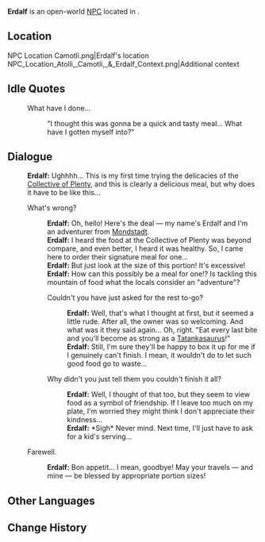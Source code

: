 {{Meta
<!-- Remove this template after adding the missing info -->
|missing_NPC_profile  = yes
}}
{{Character Infobox
|type             = Open-World NPC
|image            = NPC Erdalf.png
|realname         = <!-- Optional, if different from in-game name -->
|deceased         = <!-- Past (for deceased prior to events of the game) or free response -->
|region           = Mondstadt
|location         = Natlan
|affiliation      = Adventurers' Guild
|title            = Adventurer

|ancestry         = <!-- Clan/family -->
|father           = 
|mother           = 
|spouse           = 
|sibling          = 
|child            = 
|relative         = 

|voiceEN          = 
|voiceCN          = 
|voiceJP          = 
|voiceKR          = 
|dialoguereward   = 
}}
'''Erdalf''' is an open-world [[NPC]] located in {{Location|"Collective of Plenty"}}.

==Location==
<gallery>
NPC Location Camotli.png|Erdalf's location
NPC_Location_Atolli,_Camotli,_&_Erdalf_Context.png|Additional context
</gallery>
<!--
==Profile==
Detailed story/lore information goes here.
''(To be added.)''

===Appearance===
Keep appearance section short and concise. Limit to 2 paragraphs with 3-4 sentences each.
''(To be added.)''

==Quests and Events==
{{Quests and Events}}
-->
==Idle Quotes==
{{Dialogue Start}}
:{{DIcon|Idle}} What have I done...
::{{A|VO Erdalf 01.ogg}} "I thought this was gonna be a quick and tasty meal... What have I gotten myself into?"
{{Dialogue End}}

==Dialogue==
{{Dialogue Start}}
:'''Erdalf:''' Ughhhh... This is my first time trying the delicacies of the [[Collective of Plenty]], and this is clearly a delicious meal, but why does it have to be like this...
:{{DIcon}} What's wrong?
::'''Erdalf:''' Oh, hello! Here's the deal &mdash; my name's Erdalf and I'm an adventurer from [[Mondstadt]].
::'''Erdalf:''' I heard the food at the Collective of Plenty was beyond compare, and even better, I heard it was healthy. So, I came here to order their signature meal for one...
::'''Erdalf:''' But just look at the size of this portion! It's excessive!
::'''Erdalf:''' How can this possibly be a meal for one!? Is tackling this mountain of food what the locals consider an "adventure"?
::{{DIcon}} Couldn't you have just asked for the rest to-go?
:::'''Erdalf:''' Well, that's what I thought at first, but it seemed a little rude. After all, the owner was so welcoming. And what was it they said again... Oh, right. "Eat every last bite and you'll become as strong as a [[Tatankasaurus]]!"
:::'''Erdalf:''' Still, I'm sure they'll be happy to box it up for me if I genuinely can't finish. I mean, it wouldn't do to let such good food go to waste...
::{{DIcon}} Why didn't you just tell them you couldn't finish it all?
:::'''Erdalf:''' Well, I thought of that too, but they seem to view food as a symbol of friendship. If I leave too much on my plate, I'm worried they might think I don't appreciate their kindness...
:::'''Erdalf:''' *Sigh* Never mind. Next time, I'll just have to ask for a kid's serving...
:{{DIcon}} Farewell.
::'''Erdalf:''' Bon appetit... I mean, goodbye! May your travels &mdash; and mine &mdash; be blessed by appropriate portion sizes!
{{Dialogue End}}
<!--
==Event Dialogue==
===Event Name===
{{Dialogue Start}}
:'''{{subst:#titleparts:{{subst:PAGENAME}}}}:'''
{{Dialogue End}}
-->

==Other Languages==
{{Other Languages|default_hidden=1
|en      = Erdalf
|zhs     = 厄达尔夫
|zhs_rm  = 
|zht     = 厄達爾夫
|zht_rm  = 
|ja      = エダルフ
|ja_rm   = 
|ko      = 에달프
|es      = Erdalf
|fr      = Erdalf
|ru      = Эрдальф
|th      = Erdalf
|vi      = Erdalf
|de      = Erdalf
|id      = Erdalf
|pt      = Erdalf
|tr      = Erdalf
|it      = Erdalf
}}

==Change History==
{{Change History|5.5}}
<!--
==References==
{{Reflist}}
-->